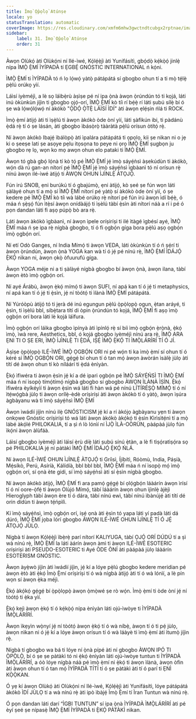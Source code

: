 ```yaml
---
title: Ìmọ̀ Ọ̀pọ̀lọ̀ Atúnṣe
locale: yo
statusTranslation: automatic
coverImage: https://res.cloudinary.com/xmfm6mhw3gwctndtcubgx2rptnae/image/upload/v1740337243/small_cover_educacion_fundamental_a051170f1c.webp
sidebar:
    label: 31. Ìmọ̀ Ọ̀pọ̀lọ̀ Atúnṣe
    order: 31
---
```

Àwọn Olùkọ́ àti Olùkọ́ni ní Ilé-ìwé, Kọ́lẹ́ẹ̀jì àti Yunifásítì, gbọ́dọ̀ kẹ́kọ̀ọ́ jinlẹ̀ nípa ÌMỌ̀ Ẹ̀MÍ ÌYÍPADÀ tí ẸGBẸ́ GNÓSTIC INTERNATIONAL ń kọ́ni.

ÌMỌ̀ Ẹ̀MÍ ti ÌYÍPADÀ tó ń lọ lọ́wọ́ yàtọ̀ pátápátá sí gbogbo ohun tí a ti mọ̀ tẹ́lẹ̀ pẹ̀lú orúkọ yìí.

Láìsí iyèméjì, a lè sọ láìbẹ̀rù àṣìṣe pé ní ipa ọ̀nà àwọn ọ̀rúndún tó ti kọjá, láti inú òkùnkùn jíjìn ti gbogbo ọjọ́-orí, ÌMỌ̀ Ẹ̀MÍ kò tíì rí bẹ́ẹ̀ rí láti ṣubú sílẹ̀ bí ó ṣe wà lọ́wọ́lọ́wọ́ ní àkókò "Ọ̀DỌ́ Ọ̀TẸ̀ LÁÌSÍ ÌDÍ" àti àwọn ẹlẹ́ṣin ńlá ti ROCK.

Ìmọ̀ ẹ̀mí àtijọ́ àti ti ìṣẹ̀lú ti àwọn àkókò òde òní yìí, láti ṣàfikún ibi, ti pàdánù ẹ̀dá rẹ̀ tí ó ṣe lásán, àti gbogbo ìbásọ̀rọ̀ tààràtà pẹ̀lú orísun òtítọ́ rẹ̀.

Ní àwọn àkókò Ibajẹ́ ìbálòpọ̀ àti ìpalára pátápátá ti ọpọlọ, kii ṣe nikan ni o jẹ ki o ṣeeṣe lati ṣe asọye pẹlu itọsọna to peye ni ọrọ ÌMỌ̀ Ẹ̀MÍ ṣugbọn ju gbogbo rẹ lọ, wọn ko mọ awọn ohun elo pataki ti ÌMỌ̀ Ẹ̀MÍ.

Àwọn tó gbà gbọ́ lọ́nà tí kò tọ́ pé ÌMỌ̀ Ẹ̀MÍ jẹ́ ìmọ̀ sáyẹ́ǹsì àṣekúdùn ti àkókò, wọ́n dà rú gan-an nítorí pé ÌMỌ̀ Ẹ̀MÍ jẹ́ ìmọ̀ sáyẹ́ǹsì ìgbàanì tó ní orísun rẹ̀ nínú àwọn ilé-ìwé àtijọ́ ti ÀWỌN OHUN ÌJÌNLẸ̀ ÀTỌJỌ́.

Fún irú SNOB, ẹni burúkú tí ó gbajúmọ̀, ẹni àtijọ́, kò ṣeé ṣe fún wọn láti ṣàlàyé ohun tí a mọ̀ sí ÌMỌ̀ Ẹ̀MÍ nítorí pé yàtọ̀ sí àkókò òde òní yìí, ó ṣe kedere pé ÌMỌ̀ Ẹ̀MÍ kò tíì wà lábé orúkọ rẹ̀ nítorí pé fún irú àwọn ìdí bẹ́ẹ̀, ó máa ń ṣẹ̀ṣọ́ fún ìtẹ̀sí àwọn onídàájọ́ ti ìṣèlú tàbí ẹ̀sìn àti nítorí náà a rí i pé ó pọn dandan láti fi aṣọ púpọ̀ bò ara rẹ̀.

Láti àwọn àkókò ìgbàanì, ní àwọn ìpele oríṣiríṣi ti ilé ìtàgé ìgbésí ayé, ÌMỌ̀ Ẹ̀MÍ máa ń ṣe ipa rẹ̀ nígbà gbogbo, tí ó fi ọgbọ́n gíga bora pẹ̀lú aṣọ ọgbọ́n ìmọ̀ ọgbọ́n orí.

Ní etí Odò Ganges, ní India Mímọ́ ti àwọn VEDA, láti òkùnkùn tí ó ń ṣẹ́rí ti àwọn ọ̀rúndún, àwọn ọ̀nà YOGA kan wà tí ó jẹ́ pé nínú rẹ̀, ÌMỌ̀ Ẹ̀MÍ ÌDÁJỌ́ Ẹ̀KỌ́ nìkan ni, àwọn ọkọ̀ òfuurufú gíga.

Àwọn YOGA méje ni a ti ṣàlàyé nígbà gbogbo bí àwọn ọ̀nà, àwọn ilana, tàbí àwọn ètò ìmọ̀ ọgbọ́n orí.

Ní ayé Árábù, àwọn ẹ̀kọ́ mímọ́ ti àwọn SUFI, ní apá kan tí ó jẹ́ ti metaphysics, ní apá kan tí ó jẹ́ ti ẹ̀sìn, jẹ́ ní tòótọ́ ti ìlànà ÌMỌ̀ Ẹ̀MÍ pátápátá.

Ní Yúróòpù àtijọ́ tó ti jẹrà dé inú egungun pẹ̀lú ọ̀pọ̀lọpọ̀ ogun, ẹ̀tan aráyé, ti ẹ̀sìn, ti ìṣèlú bbl, síbẹ̀tara títí di òpin ọ̀rúndún tó kọjá, ÌMỌ̀ Ẹ̀MÍ fi aṣọ ìmọ̀ ọgbọ́n orí bora láti lè kọjá láìfura.

Ìmọ̀ ọgbọ́n orí láìka gbogbo ìpínyà àti ìpínlọ́ rẹ̀ sí bíi ìmọ̀ ọgbọ́n ẹ̀rọ̀nà, ẹ̀kọ́ ìmọ̀, ìwà rere, Aesthetics, bbl, ó kọjá gbogbo iyèméjì nínú ara rẹ̀, ÌMỌ̀ ARA ẸNI TI O ṢE ERI, ÌMỌ̀ ÌJÌNLẸ̀ TI Ẹ̀DÁ, IṢẸ́ ÌMỌ̀ Ẹ̀KỌ́ TI ÌMỌ̀LÁRÍRÍ TÍ Ó JÍ.

Àṣìṣe ọ̀pọ̀lọpọ̀ ILÉ-ÌWÉ ÌMỌ̀ ỌGBỌ́N ORI ni pé wọ́n ti ka ìmọ̀ ẹ̀mí sí ohun tí ó kéré sí ÌMỌ̀ ỌGBỌ́N ORI, gẹ́gẹ́ bí ohun tí ó tan mọ́ àwọn àwòrán ìsàlẹ̀ jùlọ àti títí dé àwọn ohun tí kò níláárí ti ẹ̀dá ènìyàn.

Ẹ̀kọ́ ìfiwéra ti àwọn ẹ̀sìn jẹ́ kí a dé ipari ọgbọ́n pé ÌMỌ̀ SÁYẸ́ŃSÌ TI ÌMỌ̀ Ẹ̀MÍ máa ń ní ìsopọ̀ tímọ́tímọ́ nígbà gbogbo sí gbogbo ÀWỌN ÌLÀNÀ ÌSÌN. Ẹ̀kọ́ ìfiwéra èyíkéyìí ti àwọn ẹ̀sìn wá láti fi hàn wá pé nínú LÍTÍRÉṢỌ̀ MÍMỌ́ tí ó ní ìtẹ́wọ́gbà jùlọ ti àwọn orílẹ̀-èdè oríṣiríṣi àti àwọn àkókò tí ó yàtọ̀, àwọn ìṣúra àgbàyanu wà ti ìmọ̀ sáyẹ́ǹsì ÌMỌ̀ Ẹ̀MÍ

Àwọn ìwádìí jíjìn nínú ilẹ̀ GNÓSTICISM jẹ́ kí a rí àkójọ àgbàyanu yẹn ti àwọn onkọwe Gnóstic oríṣiríṣi tó wá láti àwọn àkókò àkọ́kọ́ ti ẹ̀sìn Kìrìsìtẹ́nì tí a mọ̀ lábé àkọ́lé PHILOKALIA, tí a ṣì ń lò lónìí ní ÌJỌ̀ ÌLÀ-OÒRÙN, pàápàá jùlọ fún ìkọ́ni àwọn àlùfáà.

Láìsí gbogbo iyèméjì àti láìsí ẹ̀rù díẹ̀ láti ṣubú sínú ẹ̀tàn, a lè fi tìṣọ́ratìṣọ́ra sọ pé PHILOKALIA jẹ́ ní pàtàkì ÌMỌ̀ Ẹ̀MÍ ÌDÁJỌ́ Ẹ̀KỌ́ ŃLÁ.

Ní àwọn ILÉ-ÌWÉ OHUN ÌJÌNLẸ̀ ÀTỌJỌ́ ti Gríìsì, Íjíbítì, Róòmù, India, Páṣíà, Mẹ́síkò, Perú, Asíríà, Kálídíà, bbl bbl bbl, ÌMỌ̀ Ẹ̀MÍ máa ń ní ìsopọ̀ mọ́ ìmọ̀ ọgbọ́n orí, sí ọnà ète gidi, sí ìmọ̀ sáyẹ́ǹsì àti sí ẹ̀sìn nígbà gbogbo.

Ní àwọn àkókò àtijọ́, ÌMỌ̀ Ẹ̀MÍ fi ara pamọ́ gẹ́gẹ́ bí ọlọ́gbọ́n láàárín àwọn ìrísí tí ó ní oore-ọ̀fẹ́ ti àwọn Olùjó Mímọ́, tàbí láàárín àwọn ohun ìjìnlẹ̀ àjèjì Hieroglyph tàbí àwọn ère tí ó dára, tàbí nínú ewì, tàbí nínú ìbànújẹ́ àti títí dé orin dídùn ti àwọn tẹ́ńpìlì.

Kí ìmọ̀ sáyẹ́ǹsì, ìmọ̀ ọgbọ́n orí, iṣẹ́ ọnà àti ẹ̀sìn tó yapa láti yí padà láti dá dúró, ÌMỌ̀ Ẹ̀MÍ jọba lórí gbogbo ÀWỌN ILÉ-ÌWÉ OHUN ÌJÌNLẸ̀ TÍ Ó JẸ́ ÀTỌJỌ́ JÙLỌ.

Nígbà tí àwọn Kọ́lẹ́ẹ̀jì ìbẹ̀rẹ̀ parí nítorí KALIYUGA, tàbí ỌJỌ́ ORÍ DÚDÚ tí a ṣì wà nínú rẹ̀, ÌMỌ̀ Ẹ̀MÍ la láti àárín àwọn àmì ti àwọn ILÉ-ÌWÉ ESOTERIC oríṣiríṣi àti PSEUDO-ESOTERIC ti Ayé ÒDE ÒNÍ àti pàápàá jùlọ láàárín ESOTERISM GNÓSTIC.

Àwọn àyẹ̀wò jíjìn àti ìwádìí jíjìn, jẹ́ kí a lóye pẹ̀lú gbogbo kedere meridian pé àwọn ètò àti ẹ̀kọ́ Ìmọ̀ Ẹ̀mí oríṣiríṣi tí ó wà nígbà àtijọ́ àti tí ó wà lónìí, a lè pín wọn sí àwọn ẹ̀ka méjì.

Ẹ̀kọ́ àkọ́kọ́ gẹ́gẹ́ bí ọ̀pọ̀lọpọ̀ àwọn ọ̀mọ̀wé ṣe rò wọ́n. Ìmọ̀ ẹ̀mí ti òde òní jẹ́ ní tòótọ́ ti ẹ̀ka yìí.

Ẹ̀kọ́ kejì àwọn ẹ̀kọ́ tí ó kẹ́kọ̀ọ́ nípa ènìyàn láti ojú-ìwòye ti ÌYÍPADÀ ÌMỌ̀LÁRÍRÍ.

Àwọn ìkẹyìn wọ̀nyí jẹ́ ní tòótọ́ àwọn ẹ̀kọ́ tí ó wà níbẹ̀, àwọn tí ó ti pẹ́ jùlọ, àwọn nìkan ni ó jẹ́ kí a lóye àwọn orísun tí ó wà láàyè ti ìmọ̀ ẹ̀mí àti ìtumọ̀ jíjìn rẹ̀.

Nígbà tí gbogbo wa bá ti lóye ní ọ̀nà pípé àti ní gbogbo ÀWỌN IPÓ TI Ọ̀PỌ̀LỌ̀, bí ó ṣe ṣe pàtàkì tó ni ẹ̀kọ́ ènìyàn láti ojú-ìwòye tuntun ti ÌYÍPADÀ ÌMỌ̀LÁRÍRÍ, a óò lóye nígbà náà pé ìmọ̀ ẹ̀mí ni ẹ̀kọ́ ti àwọn ìlànà, àwọn òfin àti àwọn ohun tí ó tan mọ́ ÌYÍPADÀ TÍTÍ tí ó ṣe pàtàkì àti tí ó parí ti ẸNÌ KỌ̀Ọ̀KAN.

Ó yẹ kí àwọn Olùkọ́ àti Olùkọ́ni ní Ilé-ìwé, Kọ́lẹ́ẹ̀jì àti Yunifásítì, lóye pátápátá àkókò ÌDÍ JÙLỌ tí a wà nínú rẹ̀ àti ipò ìbàjẹ́ Ìmọ̀ Ẹ̀mí tí Ìran Tuntun wà nínú rẹ̀.

Ó pọn dandan láti darí “ÌGBI TUNTUN” sí ipa ọ̀nà ÌYÍPADÀ ÌMỌ̀LÁRÍRÍ àti pé èyí ṣeé ṣe nípasẹ̀ ÌMỌ̀ Ẹ̀MÍ ÌYÍPADÀ ti Ẹ̀KỌ́ PÀTÀKÌ nìkan.

